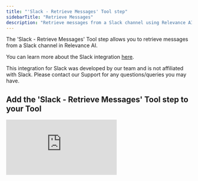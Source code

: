 ```yaml
---
title: "'Slack - Retrieve Messages' Tool step"
sidebarTitle: "Retrieve Messages"
description: "Retrieve messages from a Slack channel using Relevance AI"
---
```


The 'Slack - Retrieve Messages' Tool step allows you to retrieve messages from a Slack channel in Relevance AI. 

<Note>You can learn more about the Slack integration [here](/integrations/popular-integrations/slack).</Note>

<Warning>This integration for Slack was developed by our team and is not affiliated with Slack. Please contact our Support for any questions/queries you may have.</Warning>

## Add the 'Slack - Retrieve Messages' Tool step to your Tool

<div style={{ width:"100%",position:"relative",paddingTop:"56.25%" }}>
<iframe src="https://app.supademo.com/embed/cmca6w48b1fht8qszkaaum9l7" frameBorder="0" title="Add the Python Tool step to your Tool" allow="clipboard-write" webkitallowfullscreen="true" mozallowfullscreen="true" allowfullscreen style={{ position:"absolute",top:0,left:0,width:"100%",height:"100%",border:"3px solid #5E43CE",borderRadius:"10px" }} />

</div>

You can add the 'Slack - Retrieve Messages' Tool step to your Tool by:

1. Creating a new Tool, then searching for the 'Slack: Retrieve Messages' Tool step
2. Click 'Expand' to see the full Tool step
3. Select your Slack account
4. Enter the name of the Slack channel you want to retrieve messages from
5. Specify the number of messages you want to retrieve
6. Test your Tool step by clicking 'Run step'